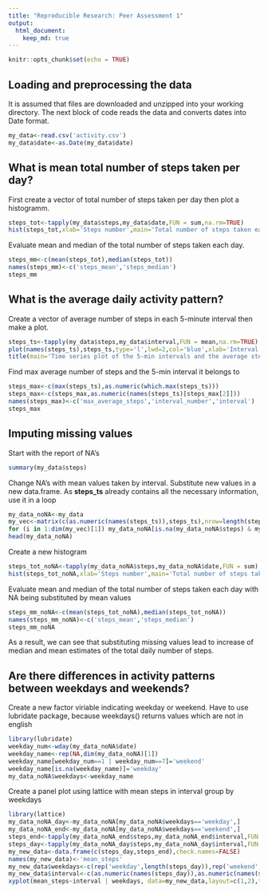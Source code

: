 ```yaml
---
title: "Reproducible Research: Peer Assessment 1"
output: 
  html_document:
    keep_md: true
---
```


```r
knitr::opts_chunk$set(echo = TRUE)
```

## Loading and preprocessing the data

It is assumed that files are downloaded and unzipped into your working directory. The next block of code reads the data and converts dates into Date format.

```r
my_data<-read.csv('activity.csv')
my_data$date<-as.Date(my_data$date)
```

## What is mean total number of steps taken per day?

First create a vector of total number of steps taken per day then plot a histogramm.

```r
steps_tot<-tapply(my_data$steps,my_data$date,FUN = sum,na.rm=TRUE)
hist(steps_tot,xlab='Steps number',main='Total number of steps taken each day',col='grey')
```

Evaluate mean and median of the total number of steps taken each day.

```r
steps_mm<-c(mean(steps_tot),median(steps_tot))
names(steps_mm)<-c('steps_mean','steps_median')
steps_mm
```

## What is the average daily activity pattern?

Create a vector of average number of steps in each 5-minute interval then make a plot.

```r
steps_ts<-tapply(my_data$steps,my_data$interval,FUN = mean,na.rm=TRUE)
plot(names(steps_ts),steps_ts,type='l',lwd=2,col='blue',xlab='Interval',ylab='Steps number')
title(main='Time series plot of the 5-min intervals and the average steps number')
```

Find max average number of steps and the 5-min interval it belongs to

```r
steps_max<-c(max(steps_ts),as.numeric(which.max(steps_ts)))
steps_max<-c(steps_max,as.numeric(names(steps_ts)[steps_max[2]]))
names(steps_max)<-c('max_average_steps','interval_number','interval')
steps_max
```


## Imputing missing values

Start with the report of NA's

``` r
summary(my_data$steps)
```

Change NA's with mean values taken by interval. Substitute new values in a new data.frame. As **steps_ts** already contains all the necessary information, use it in a loop

``` r
my_data_noNA<-my_data
my_vec<-matrix(c(as.numeric(names(steps_ts)),steps_ts),nrow=length(steps_ts))
for (i in 1:dim(my_vec)[1]) my_data_noNA[is.na(my_data_noNA$steps) & my_data_noNA$interval==my_vec[i,1],1]=my_vec[i,2]
head(my_data_noNA)
```

Create a new histogram

```r
steps_tot_noNA<-tapply(my_data_noNA$steps,my_data_noNA$date,FUN = sum)
hist(steps_tot_noNA,xlab='Steps number',main='Total number of steps taken each day',col='grey')
```

Evaluate mean and median of the total number of steps taken each day with NA being substituted by mean values

```r
steps_mm_noNA<-c(mean(steps_tot_noNA),median(steps_tot_noNA))
names(steps_mm_noNA)<-c('steps_mean','steps_median')
steps_mm_noNA
```

As a result, we can see that substituting missing values lead to increase of median and mean estimates of the total daily number of steps.

## Are there differences in activity patterns between weekdays and weekends?

Create a new factor viriable indicating weekday or weekend. Have to use lubridate package, because weekdays() returns values which are not in english

```r
library(lubridate)
weekday_num<-wday(my_data_noNA$date)
weekday_name<-rep(NA,dim(my_data_noNA)[1])
weekday_name[weekday_num==1 | weekday_num==7]='weekend'
weekday_name[is.na(weekday_name)]='weekday'
my_data_noNA$weekdays<-weekday_name
```

Create a panel plot using lattice with mean steps in interval group by weekdays

``` r
library(lattice)
my_data_noNA_day<-my_data_noNA[my_data_noNA$weekdays=='weekday',]
my_data_noNA_end<-my_data_noNA[my_data_noNA$weekdays=='weekend',]
steps_end<-tapply(my_data_noNA_end$steps,my_data_noNA_end$interval,FUN = mean)
steps_day<-tapply(my_data_noNA_day$steps,my_data_noNA_day$interval,FUN = mean)
my_new_data<-data.frame(c(steps_day,steps_end),check.names=FALSE)
names(my_new_data)<-'mean_steps'
my_new_data$weekdays<-c(rep('weekday',length(steps_day)),rep('weekend',length(steps_end)))
my_new_data$interval<-c(as.numeric(names(steps_day)),as.numeric(names(steps_end)))
xyplot(mean_steps~interval | weekdays, data=my_new_data,layout=c(1,2),type='l',main='Panel plot of average steps taken',lwd=2,col=c('blue','blue'),xlab='Interval',ylab='Average number of steps')
```

